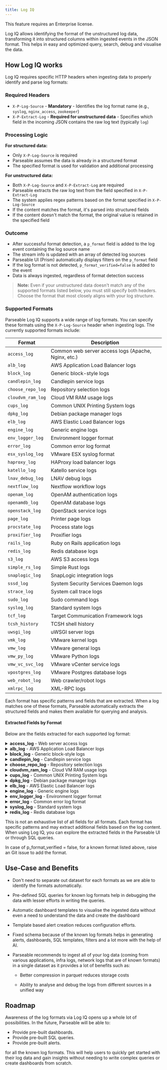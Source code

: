 ```yaml
---
title: Log IQ
---
```


<Callout type="info">
  <EnterpriseBadge /> This feature requires an Enterprise license.
</Callout>

Log IQ allows identifying the format of the unstructured log data, transforming it into structured columns within ingested events in the JSON format. This helps in easy and optimized query, search, debug and visualise the data.

## How Log IQ works

Log IQ requires specific HTTP headers when ingesting data to properly identify and parse log formats:

### Required Headers

- `X-P-Log-Source` - **Mandatory** - Identifies the log format name (e.g., `syslog`, `nginx_access`, `zookeeper`)
- `X-P-Extract-Log` - **Required for unstructured data** - Specifies which field in the incoming JSON contains the raw log text (typically `log`)

### Processing Logic

**For structured data:**
- Only `X-P-Log-Source` is required
- Parseable assumes the data is already in a structured format
- The specified format is used for validation and additional processing

**For unstructured data:**
- Both `X-P-Log-Source` and `X-P-Extract-Log` are required
- Parseable extracts the raw log text from the field specified in `X-P-Extract-Log`
- The system applies regex patterns based on the format specified in `X-P-Log-Source`
- If the content matches the format, it's parsed into structured fields
- If the content doesn't match the format, the original value is retained in the specified field

### Outcome

- After successful format detection, a `p_format` field is added to the log event containing the log source name
- The stream info is updated with an array of detected log sources
- Parseable UI (Prism) automatically displays filters on the `p_format` field
- If the log format is not detected, `p_format_verified=false` is added to the event
- Data is always ingested, regardless of format detection success

> **Note:** Even if your unstructured data doesn't match any of the supported formats listed below, you must still specify both headers. Choose the format that most closely aligns with your log structure.

### Supported Formats

Parseable Log IQ supports a wide range of log formats. You can specify these formats using the `X-P-Log-Source` header when ingesting logs. The currently supported formats include:

| Format | Description |
| --- | --- |
| `access_log` | Common web server access logs (Apache, Nginx, etc.) |
| `alb_log` | AWS Application Load Balancer logs |
| `block_log` | Generic block-style logs |
| `candlepin_log` | Candlepin service logs |
| `choose_repo_log` | Repository selection logs |
| `cloudvm_ram_log` | Cloud VM RAM usage logs |
| `cups_log` | Common UNIX Printing System logs |
| `dpkg_log` | Debian package manager logs |
| `elb_log` | AWS Elastic Load Balancer logs |
| `engine_log` | Generic engine logs |
| `env_logger_log` | Environment logger format |
| `error_log` | Common error log format |
| `esx_syslog_log` | VMware ESX syslog format |
| `haproxy_log` | HAProxy load balancer logs |
| `katello_log` | Katello service logs |
| `lnav_debug_log` | LNAV debug logs |
| `nextflow_log` | Nextflow workflow logs |
| `openam_log` | OpenAM authentication logs |
| `openamdb_log` | OpenAM database logs |
| `openstack_log` | OpenStack service logs |
| `page_log` | Printer page logs |
| `procstate_log` | Process state logs |
| `proxifier_log` | Proxifier logs |
| `rails_log` | Ruby on Rails application logs |
| `redis_log` | Redis database logs |
| `s3_log` | AWS S3 access logs |
| `simple_rs_log` | Simple Rust logs |
| `snaplogic_log` | SnapLogic integration logs |
| `sssd_log` | System Security Services Daemon logs |
| `strace_log` | System call trace logs |
| `sudo_log` | Sudo command logs |
| `syslog_log` | Standard system logs |
| `tcf_log` | Target Communication Framework logs |
| `tcsh_history` | TCSH shell history |
| `uwsgi_log` | uWSGI server logs |
| `vmk_log` | VMware kernel logs |
| `vmw_log` | VMware general logs |
| `vmw_py_log` | VMware Python logs |
| `vmw_vc_svc_log` | VMware vCenter service logs |
| `vpostgres_log` | VMware Postgres database logs |
| `web_robot_log` | Web crawler/robot logs |
| `xmlrpc_log` | XML-RPC logs |

Each format has specific patterns and fields that are extracted. When a log matches one of these formats, Parseable automatically extracts the structured fields and makes them available for querying and analysis.

#### Extracted Fields by Format

Below are the fields extracted for each supported log format:

<details>
<summary><b>access_log</b> - Web server access logs</summary>

- `timestamp` - Time when the request was received
- `c_ip` - Client IP address
- `cs_username` - Username if authentication was used
- `cs_method` - HTTP method (GET, POST, etc.)
- `cs_uri_stem` - Requested URI path
- `cs_uri_query` - Query string parameters
- `cs_version` - HTTP protocol version
- `sc_status` - HTTP status code
- `sc_bytes` - Response size in bytes
- `cs_referer` - Referer URL
- `cs_user_agent` - User agent string
- `cs_host` - Host header value
- `body` - Any additional content
</details>

<details>
<summary><b>alb_log</b> - AWS Application Load Balancer logs</summary>

- `type` - Connection type (HTTP, HTTPS, etc.)
- `timestamp` - Request timestamp
- `elb` - Load balancer name
- `client_ip` - Client IP address
- `client_port` - Client port
- `target_ip` - Target IP address
- `target_port` - Target port
- `request_processing_time` - Time from connection to routing decision
- `target_processing_time` - Time from request to response from target
- `response_processing_time` - Time from response from target to client
- `elb_status_code` - Response code from load balancer
- `target_status_code` - Response code from target
- `received_bytes` - Bytes received from client
- `sent_bytes` - Bytes sent to client
- `cs_method` - HTTP method
- `cs_uri_whole` - Request URL
- `cs_version` - HTTP version
- `user_agent` - User agent string
- `ssl_cipher` - SSL cipher
- `ssl_protocol` - SSL/TLS protocol
</details>

<details>
<summary><b>block_log</b> - Generic block-style logs</summary>

- `timestamp` - Log timestamp
- `body` - Log message content
</details>

<details>
<summary><b>candlepin_log</b> - Candlepin service logs</summary>

- `timestamp` - Log timestamp
- `req` - Request ID
- `org` - Organization ID
- `alert_level` - Log level (INFO, WARN, ERROR, etc.)
- `module` - Source module
- `body` - Log message content
</details>

<details>
<summary><b>choose_repo_log</b> - Repository selection logs</summary>

- `level` - Log level
- `timestamp` - Log timestamp
- `body` - Log message content
</details>

<details>
<summary><b>cloudvm_ram_log</b> - Cloud VM RAM usage logs</summary>

- `timestamp` - Log timestamp
- `body` - RAM usage information
</details>

<details>
<summary><b>cups_log</b> - Common UNIX Printing System logs</summary>

- `level` - Log level (I, E, W)
- `timestamp` - Log timestamp
- `section` - CUPS component section
- `body` - Log message content
</details>

<details>
<summary><b>dpkg_log</b> - Debian package manager logs</summary>

- `timestamp` - Log timestamp
- `action` - Package action (install, remove, etc.)
- `status` - Package status
- `package` - Package name
- `installed_version` - Installed version
- `available_version` - Available version
- `body` - Additional information
</details>

<details>
<summary><b>elb_log</b> - AWS Elastic Load Balancer logs</summary>

- `timestamp` - Request timestamp
- `elb` - Load balancer name
- `client_ip` - Client IP address
- `client_port` - Client port
- `backend_ip` - Backend server IP
- `backend_port` - Backend server port
- `request_processing_time` - Request processing time
- `backend_processing_time` - Backend processing time
- `response_processing_time` - Response processing time
- `elb_status_code` - ELB HTTP status code
- `backend_status_code` - Backend HTTP status code
- `received_bytes` - Received bytes
- `sent_bytes` - Sent bytes
- `cs_method` - HTTP method
- `cs_uri_stem` - Request URI
- `cs_uri_query` - Query string
- `cs_version` - HTTP version
- `user_agent` - User agent
- `ssl_cipher` - SSL cipher
- `ssl_protocol` - SSL protocol
</details>

<details>
<summary><b>engine_log</b> - Generic engine logs</summary>

- `timestamp` - Log timestamp
- `level` - Log level
- `logger` - Logger name
- `tid` - Thread ID
- `body` - Log message content
</details>

<details>
<summary><b>env_logger_log</b> - Environment logger format</summary>

- `timestamp` - Log timestamp
- `level` - Log level
- `module` - Module name
- `body` - Log message content
</details>

<details>
<summary><b>error_log</b> - Common error log format</summary>

- `level` - Error level
- `timestamp` - Log timestamp
- `module` - Module name
- `pid` - Process ID
- `tid` - Thread ID
- `c_ip` - Client IP
- `c_port` - Client port
- `body` - Error message
</details>

<details>
<summary><b>syslog_log</b> - Standard system logs</summary>

- `timestamp` - Log timestamp
- `log_hostname` - Host name
- `log_syslog_tag` - Syslog tag
- `log_procname` - Process name
- `log_pid` - Process ID
- `body` - Log message content
- `log_pri` - Priority value
- `syslog_version` - Syslog version
- `log_msgid` - Message ID
- `log_struct` - Structured data
</details>

<details>
<summary><b>redis_log</b> - Redis database logs</summary>

- `pid` - Process ID
- `timestamp` - Log timestamp
- `level` - Log level
- `role` - Redis role (master, slave, etc.)
- `body` - Log message content
</details>

This is not an exhaustive list of all fields for all formats. Each format has specific patterns and may extract additional fields based on the log content. When using Log IQ, you can explore the extracted fields in the Parseable UI or through SQL queries.

<Callout type="info">
In case of p_format_verified = false, for a known format listed above, raise an Git issue to add the format.
</Callout>

## Use-Case and Benefits

- Don't need to separate out dataset for each formats as we are able to identify the formats automatically.

- Pre-defined SQL queries for known log formats help in debugging the data with lesser efforts in writing the queries.

- Automatic dashboard templates to visualise the ingested data without even a need to understand the data and create the dashboard

- Template based alert creation reduces configuration efforts.

- Fixed schema because of the known log formats helps in generating alerts, dashboards, SQL templates, filters and a lot more with the help of AI.

- Parseable recommends to ingest all of your log data (coming from various applications, infra logs, network logs that are of known formats) in a single dataset as it provides a lot of benefits such as:

  - Better compression in parquet reduces storage costs

  - Ability to analyse and debug the logs from different sources in a unified way

## Roadmap

Awareness of the log formats via Log IQ opens up a whole lot of possibilities. In the future, Parseable will be able to:

- Provide pre-built dashboards.
- Provide pre-built SQL queries.
- Provide pre-built alerts.

for all the known log formats. This will help users to quickly get started with their log data and gain insights without needing to write complex queries or create dashboards from scratch.
